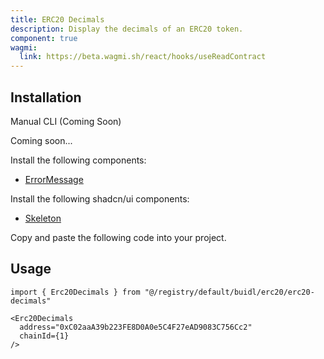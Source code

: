 ```yaml
---
title: ERC20 Decimals
description: Display the decimals of an ERC20 token.
component: true
wagmi:
  link: https://beta.wagmi.sh/react/hooks/useReadContract
---
```


<ComponentPreview
  name="erc20-decimals-demo"
  className="[&_.preview>[data-orientation=vertical]]:sm:max-w-[70%]"
/>

## Installation

<Tabs defaultValue="manual">

<TabsList>
  <TabsTrigger value="manual">Manual</TabsTrigger>
  <TabsTrigger disabled={true} value="cli">
    CLI (Coming Soon)
  </TabsTrigger>
</TabsList>

<TabsContent value="cli">

<Steps>

<Step>Coming soon...</Step>

</Steps>

</TabsContent>

<TabsContent value="manual">

<Steps>

<Step>Install the following components:</Step>

- [ErrorMessage](/docs/components/error-message)

<Step>Install the following shadcn/ui components:</Step>

- [Skeleton](https://ui.shadcn.com/docs/components/skeleton)

<Step>Copy and paste the following code into your project.</Step>

<ComponentSource name="erc20-decimals" />

</Steps>

</TabsContent>

</Tabs>

## Usage

```tsx
import { Erc20Decimals } from "@/registry/default/buidl/erc20/erc20-decimals"
```

```tsx
<Erc20Decimals
  address="0xC02aaA39b223FE8D0A0e5C4F27eAD9083C756Cc2"
  chainId={1}
/>
```
